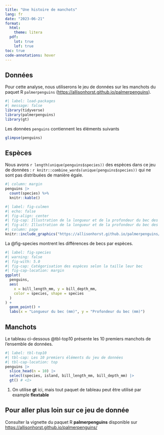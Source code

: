 ```yaml
---
title: "Une histoire de manchots"
lang: fr
date: "2023-06-21"
format: 
  html:
    theme: litera
  pdf:
    lot: true
    lof: true
toc: true
code-annotations: hover
---
```


## Données

Pour cette analyse, nous utiliserons le jeu de données sur les manchots du paquet R `palmerpenguins` (<https://allisonhorst.github.io/palmerpenguins>).

```r
#| label: load-packages
#| message: false
library(tidyverse)
library(palmerpenguins)
library(gt)
```

Les données `penguins` contiennent les éléments suivants 

```r
glimpse(penguins)
```

## Espèces

Nous avons `r length(unique(penguins$species))` des espèces dans ce jeu de données : `r knitr::combine_words(unique(penguins$species))` qui ne sont pas distribuées de manière égale.

```r
#| column: margin
penguins |>
  count(species) %>%
  knitr::kable()
```

```r
#| label: fig-culmen
#| echo: false
#| fig-align: center
#| fig-cap: Illustration de la longueur et de la profondeur du bec des manchots
#| fig-alt: Illustration de la longueur et de la profondeur du bec des manchots
#| column: page
knitr::include_graphics("https://allisonhorst.github.io/palmerpenguins/reference/figures/culmen_depth.png")
```

La @fig-species montrent les différences de becs par espèces.

```r
#| label: fig-species
#| warning: false
#| fig-with: 5.0
#| fig-cap: Catégorisation des espèces selon la taille leur bec
#| fig-cap-location: margin
ggplot(
  penguins,
  aes(
    x = bill_length_mm, y = bill_depth_mm,
    color = species, shape = species
  )
) +
  geom_point() +
  labs(x = "Longueur du bec (mm)", y = "Profondeur du bec (mm)")
```

## Manchots

Le tableau ci-dessous @tbl-top10 présente les 10 premiers manchots de l'ensemble de données.

```r
#| label: tbl-top10
#| tbl-cap: Les 10 premiers éléments du jeu de données
#| tbl-cap-location: top
penguins |>
  slice_head(n = 10) |>
  select(species, island, bill_length_mm, bill_depth_mm) |>
  gt() # <1>
```

1. On utilise **gt** ici, mais tout paquet de tableau peut être utilisé par example **flextable**

::: {.callout-note collapse=true}

## Pour aller plus loin sur ce jeu de donnée

Consulter la vignette du paquet R **palmerpenguins** disponible sur <https://allisonhorst.github.io/palmerpenguins/>
:::

